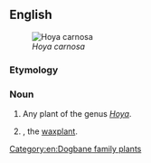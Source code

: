 ==English==
[[Image:Hoya carnosa1HUNDA.jpg|thumb|''Hoya carnosa'']]

===Etymology===
{{compound|wax|flower|lang=en}}

===Noun===
{{en-noun}}

# {{label|en|botany}} Any plant of the genus ''[[Hoya]]''.
# {{label|en|botany}} {{taxlink|Hoya carnosa|species|noshow=1}}, the [[waxplant]].

[[Category:en:Dogbane family plants]]